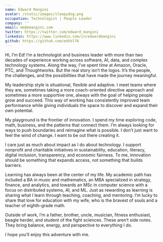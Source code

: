 ```yaml
---
name: Edward Mangini
avatar: /static/images/sleepydog.png
occupation: Technologist | People Leader
company: ''
email: me@emangini.com
twitter: https://twitter.com/edward_mangini
linkedin: https://www.linkedin.com/in/edwardmangini
github: https://github.com/edtbl76
---
```


Hi, I’m Ed!
I’m a technologist and business leader with more than two decades of experience working across software, AI, data, and
complex technology systems. Along the way, I’ve spent time at Amazon, Oracle, PTC, and Thoughtworks. But the real story
isn’t the logos. It’s the people, the challenges, and the possibilities that have made the journey meaningful.

My leadership style is situational, flexible and adaptive. I meet teams where they are, sometimes taking a more
coach-oriented directive approach and sometimes a more supportive one, always with the goal of helping people grow and
succeed. This way of working has consistently improved team performance while giving individuals the space to discover
and expand their own potential.

My playground is the frontier of innovation. I spend my time exploring code, math, business, and the patterns that
connect them. I’m always looking for ways to push boundaries and reimagine what is possible. I don’t just want to feel
the wind of change. I want to be out there creating it.

I care just as much about impact as I do about technology. I support nonprofit and charitable initiatives in
sustainability, education, literacy, digital inclusion, transparency, and economic fairness. To me, innovation should
be something that expands access, not something that builds barriers.

Learning has always been at the center of my life. My academic path has included a BA in music and mathematics, an MBA
 specialized in strategy, finance, and analytics, and towards an MSc in computer science with a focus on distributed systems,
 AI, and ML. Just as rewarding as learning is sharing what I learn through teaching, coaching, and mentoring.
 I’m lucky to share that love for education with my wife, who is the bravest of souls and a teacher of eighth-grade math.

Outside of work, I’m a father, brother, uncle, musician, fitness enthusiast, beagle herder, and student of the fight
sciences. These aren’t side notes. They bring balance, energy, and perspective to everything I do.

I hope you’ll enjoy this adventure with me.




